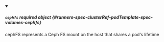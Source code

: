 


<details className="config-field" data-expandable="true" open>
<summary>

##### `cephfs` <span className="config-field-required" data-required="false">required</span> <span className="config-field-type">object</span> <span className="config-field-default"></span> <span className="config-field-enum"></span> {#runners-spec-clusterRef-podTemplate-spec-volumes-cephfs}

cephFS represents a Ceph FS mount on the host that shares a pod's lifetime

</summary>

<PartialCephfsreference />


</details>
